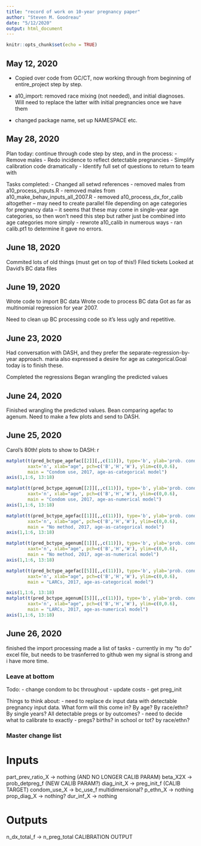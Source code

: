 ```yaml
---
title: "record of work on 10-year pregnancy paper"
author: "Steven M. Goodreau"
date: "5/12/2020"
output: html_document
---
```


```r
knitr::opts_chunk$set(echo = TRUE)
```

## May 12, 2020

- Copied over code from GC/CT, now working through from beginning of entire_project step by step.

- a10_import:  removed race mixing (not needed), and initial diagnoses.  Will need to replace the latter with initial pregnancies once we have them

- changed package name, set up NAMESPACE etc.  

## May 28, 2020

Plan today: continue through code step by step, and in the process:
- Remove males
- Redo incidence to reflect detectable pregnancies
- Simplify calibration code dramatically
- Identify full set of questions to return to team with

Tasks completed:
- Changed all setwd references
- removed males from a10_process_inputs.R
- removed males from a10_make_behav_inputs_all_2007.R
- removed a10_process_dx_for_calib altogether 
-- may need to create parallel file depending on age categories for pregnancy data -- it seems that these may come in single-year age categories, so then won't need this step but rather just be combined into age categories more simply
- rewrote a10_calib in numerous ways
- ran calib.pt1 to determine it gave no errors.

## June 18, 2020

Commited lots of old things (must get on top of this!)
Filed tickets
Looked at David's BC data files

## June 19, 2020

Wrote code to import BC data
Wrote code to process BC data
Got as far as multinomial regression for year 2007.  

Need to clean up BC processing code so it's less ugly and repetitive.

## June 23, 2020

Had conversation with DASH, and they prefer the separate-regression-by-year approach. maria also expressed a desire for age as categorical.Goal today is to finish these.

Completed the regressions
Began wrangling the predicted values

## June 24, 2020

Finished wrangling the predicted values.  Bean comparing agefac to agenum.  Need to make a few plots and send to DASH.

## June 25, 2020

Carol's 80th!
plots to show to DASH:
r
```r

matplot(t(pred_bctype_agefac[[2]][,,c(11)]), type='b', ylab='prob. condom use', 
        xaxt='n', xlab="age", pch=c('B','H','W'), ylim=c(0,0.6), 
        main = "Condom use, 2017, age-as-categorical model")
axis(1,1:6, 13:18)

matplot(t(pred_bctype_agenum[[2]][,,c(11)]), type='b', ylab='prob. condom use', 
        xaxt='n', xlab="age", pch=c('B','H','W'), ylim=c(0,0.6), 
        main = "Condom use, 2017, age-as-numerical model")
axis(1,1:6, 13:18)

matplot(t(pred_bctype_agefac[[1]][,,c(11)]), type='b', ylab='prob. condom use', 
        xaxt='n', xlab="age", pch=c('B','H','W'), ylim=c(0,0.6), 
        main = "No method, 2017, age-as-categorical model")
axis(1,1:6, 13:18)

matplot(t(pred_bctype_agenum[[1]][,,c(11)]), type='b', ylab='prob. condom use', 
        xaxt='n', xlab="age", pch=c('B','H','W'), ylim=c(0,0.6), 
        main = "No method, 2017, age-as-numerical model")
axis(1,1:6, 13:18)

matplot(t(pred_bctype_agefac[[5]][,,c(11)]), type='b', ylab='prob. condom use', 
        xaxt='n', xlab="age", pch=c('B','H','W'), ylim=c(0,0.6), 
        main = "LARCs, 2017, age-as-categorical model")

axis(1,1:6, 13:18)
matplot(t(pred_bctype_agenum[[5]][,,c(11)]), type='b', ylab='prob. condom use', 
        xaxt='n', xlab="age", pch=c('B','H','W'), ylim=c(0,0.6), 
        main = "LARCs, 2017, age-as-numerical model")
axis(1,1:6, 13:18)

```

## June 26, 2020

finished the import processing
made a list of tasks - currently in my "to do" excel file, but needs to be trasnferred to github wen my signal is strong and i have more time.


### Leave at bottom

Todo:
- change condom to bc throughout
- update costs
- get preg_init

Things to think about:
- need to replace dx input data with detectable pregnancy input data. What form will this come in? By age? By race/ethn?  By single years? All detectable pregs or by outcomes?
- need to decide what to calibrate to exactly - pregs? births?  in school or tot? by race/ethn?

### Master change list

# Inputs
part_prev_ratio_X    -> nothing             (AND NO LONGER CALIB PARAM)
beta_X2X             -> prob_detpreg_f      (NEW CALIB PARAM?)
diag_init_X          -> preg_init_f         (CALIB TARGET)
condom_use_X         -> bc_use_f            multidimensional?
p_ethn_X             -> nothing
prop_diag_X          -> nothing?
dur_inf_X            -> nothing

# Outputs
n_dx_total_f         -> n_preg_total        CALIBRATION OUTPUT

